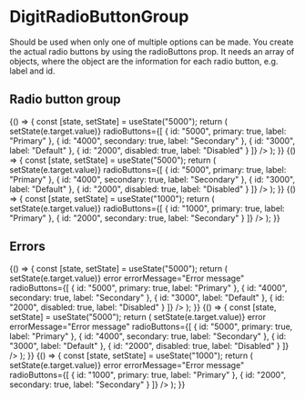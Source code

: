 
<Meta title="Inputs/DigitRadioButtonGroup" component={DigitRadioButtonGroup} />

# DigitRadioButtonGroup

Should be used when only one of multiple options can be made. You create the actual radio buttons by using the radioButtons prop. It needs an array of objects, where the object are the information for each radio button, e.g. label and id.

## Radio button group

<Canvas>
    <Story name="Radio buttons">
        {() => {
            const [state, setState] = useState("5000");
            return (
                <DigitRadioButtonGroup
                    upperLabel="Upper label"
                    lowerLabel="Lower label"
                    value={state}
                    onChange={e => setState(e.target.value)}
                    radioButtons={[
                        {
                            id: "5000",
                            primary: true,
                            label: "Primary"
                        },
                        {
                            id: "4000",
                            secondary: true,
                            label: "Secondary"
                        },
                        {
                            id: "3000",
                            label: "Default"
                        },
                        {
                            id: "2000",
                            disabled: true,
                            label: "Disabled"
                        }
                    ]}
                />
            );
        }}
    </Story>
    <Story name="Radio buttons again">
        {() => {
            const [state, setState] = useState("5000");
            return (
                <DigitRadioButtonGroup
                    value={state}
                    onChange={e => setState(e.target.value)}
                    radioButtons={[
                        {
                            id: "5000",
                            primary: true,
                            label: "Primary"
                        },
                        {
                            id: "4000",
                            secondary: true,
                            label: "Secondary"
                        },
                        {
                            id: "3000",
                            label: "Default"
                        },
                        {
                            id: "2000",
                            disabled: true,
                            label: "Disabled"
                        }
                    ]}
                />
            );
        }}
    </Story>
    <Story name="Two radio buttons">
        {() => {
            const [state, setState] = useState("1000");
            return (
                <DigitRadioButtonGroup
                    value={state}
                    onChange={e => setState(e.target.value)}
                    radioButtons={[
                        {
                            id: "1000",
                            primary: true,
                            label: "Primary"
                        },
                        {
                            id: "2000",
                            secondary: true,
                            label: "Secondary"
                        }
                    ]}
                />
            );
        }}
    </Story>
</Canvas>

## Errors

<Canvas>
    <Story name="Radio buttons error">
        {() => {
            const [state, setState] = useState("5000");
            return (
                <DigitRadioButtonGroup
                    upperLabel="Upper label"
                    lowerLabel="Lower label"
                    value={state}
                    onChange={e => setState(e.target.value)}
                    error
                    errorMessage="Error message"
                    radioButtons={[
                        {
                            id: "5000",
                            primary: true,
                            label: "Primary"
                        },
                        {
                            id: "4000",
                            secondary: true,
                            label: "Secondary"
                        },
                        {
                            id: "3000",
                            label: "Default"
                        },
                        {
                            id: "2000",
                            disabled: true,
                            label: "Disabled"
                        }
                    ]}
                />
            );
        }}
    </Story>
    <Story name="Radio buttons again error">
        {() => {
            const [state, setState] = useState("5000");
            return (
                <DigitRadioButtonGroup
                    value={state}
                    onChange={e => setState(e.target.value)}
                    error
                    errorMessage="Error message"
                    radioButtons={[
                        {
                            id: "5000",
                            primary: true,
                            label: "Primary"
                        },
                        {
                            id: "4000",
                            secondary: true,
                            label: "Secondary"
                        },
                        {
                            id: "3000",
                            label: "Default"
                        },
                        {
                            id: "2000",
                            disabled: true,
                            label: "Disabled"
                        }
                    ]}
                />
            );
        }}
    </Story>
    <Story name="Two radio buttons error">
        {() => {
            const [state, setState] = useState("1000");
            return (
                <DigitRadioButtonGroup
                    value={state}
                    onChange={e => setState(e.target.value)}
                    error
                    errorMessage="Error message"
                    radioButtons={[
                        {
                            id: "1000",
                            primary: true,
                            label: "Primary"
                        },
                        {
                            id: "2000",
                            secondary: true,
                            label: "Secondary"
                        }
                    ]}
                />
            );
        }}
    </Story>
</Canvas>

<ArgsTable of={DigitRadioButtonGroup} />
